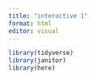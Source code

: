 ```yaml
---
title: "interactive 1"
format: html
editor: visual
---
```


```r
library(tidyverse)
library(janitor)
library(here)
```

